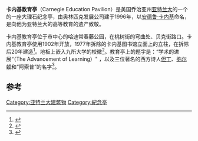 {{Infobox building
|name=卡内基教育亭
|image=Carnegie Arch.jpg
|location = 美国乔治亚州[[亚特兰大|亚特兰大]]
|start_date=1996年
|completion_date=1997年
|architect=Henri Jova
}}
'''卡内基教育亭'''（Carnegie Education Pavilion）是美国乔治亚州[[亚特兰大|亚特兰大]]的一个的一座大理石纪念亭，由奥林匹克发展公司建于1996年，以[[安德鲁·卡内基|安德鲁·卡内基]]命名，是向他为亚特兰大的高等教育的遗产致敬。

卡内基教育亭位于市中心的哈迪常春藤公园，在桃树街的弯曲处、贝克街路口。卡内基教育亭使用1902年开放，1977年拆除的卡内基图书馆立面上的立柱，在拆除后20年建造<ref>{{Cite web |url=http://www.afpls.org/about-afpls/history/166-100-years-of-library-service#AC |title=存档副本 |access-date=2017-01-10 |archive-date=2018-04-17 |archive-url=https://web.archive.org/web/20180417023005/http://www.afpls.org/about-afpls/history/166-100-years-of-library-service#AC |dead-url=yes }}</ref>。地板上嵌入九所大学的校徽<ref>{{Cite web |url=http://www.atlantaarchitecture.info/Building/1462/Carnegie-Monument.php |title=存档副本 |access-date=2017-01-10 |archive-date=2018-06-18 |archive-url=https://web.archive.org/web/20180618102432/https://www.atlantaarchitecture.info/Building/1462/Carnegie-Monument.php |dead-url=no }}</ref>。教育亭上的题字是：“学术的进展“（The Advancement of Learning）" ，以及三位著名的西方诗人[[但丁|但丁]]、[[弥尔顿|弥尔顿]]和“阿索普”的名字<ref>{{Cite web |url=http://www.publicartaroundtheworld.com/Carnegie_Education_Pavilion.html |title=存档副本 |access-date=2017-01-10 |archive-url=https://web.archive.org/web/20170628021022/http://publicartaroundtheworld.com/Carnegie_Education_Pavilion.html |archive-date=2017-06-28 |dead-url=yes }}</ref>。

==参考==
{{Reflist}}
{{Coord|33.762633|-84.387533|region:US_type:landmark|display=title}}
[[Category:亚特兰大建筑物|Category:亚特兰大建筑物]]
[[Category:紀念亭|Category:紀念亭]]